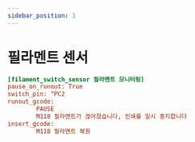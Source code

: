 ```yaml
---
sidebar_position: 1
---
```


# 필라멘트 센서

```cfg title="printer.cfg"
[filament_switch_sensor 필라멘트 모니터링]
pause_on_runout: True
switch_pin: ^PC2
runout_gcode: 
        PAUSE
        M118 필라멘트가 끊어졌습니다, 인쇄를 일시 중지합니다
insert_gcode:
        M118 필라멘트 복원

```